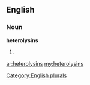 ==English==

===Noun===
'''heterolysins'''

# {{plural of|[[heterolysin]]}}

[[Category:English plurals]]

[[ar:heterolysins]]
[[my:heterolysins]]